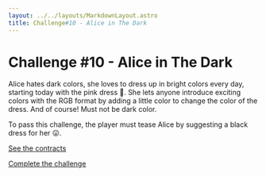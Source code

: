 ```yaml
---
layout: ../../layouts/MarkdownLayout.astro
title: Challenge#10 - Alice in The Dark
---
```


# Challenge #10 - Alice in The Dark

Alice hates dark colors, she loves to dress up in bright colors every day, starting today with the pink dress 👚. She lets anyone introduce exciting colors with the RGB format by adding a little color to change the color of the dress. And of course! Must not be dark color.

To pass this challenge, the player must tease Alice by suggesting a black dress for her 😛.

[See the contracts](https://github.com/valixconsulting/valix-ctf-playground/tree/main/contracts/alice-in-the-dark)

[Complete the challenge](https://github.com/valixconsulting/valix-ctf-playground/tree/main/test/alice-in-the-dark/alice-in-the-dark.challenge.ts)
